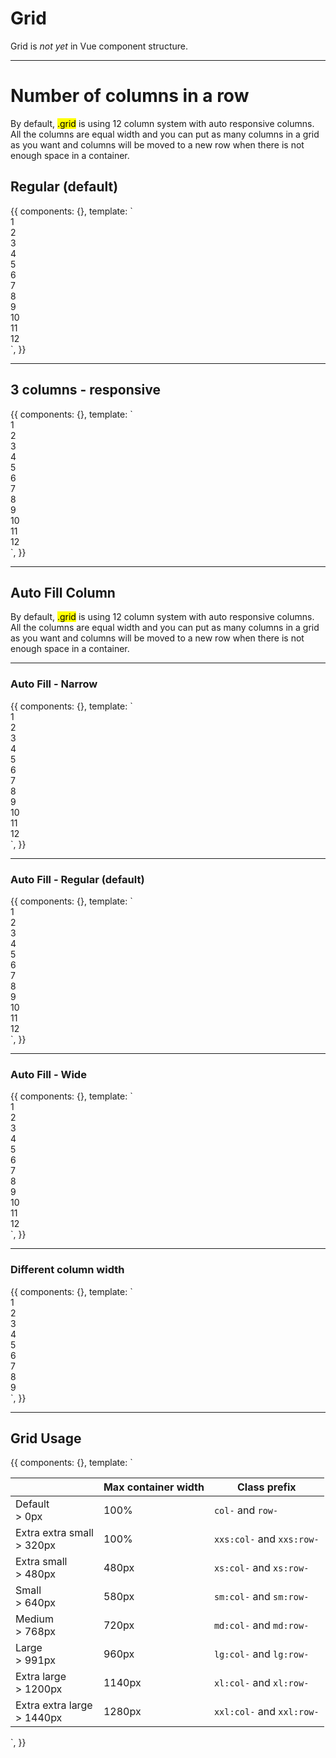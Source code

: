 
<Meta title='Layout|Grid' />


# Grid

Grid is _not yet_ in Vue component structure.

<hr/>


# Number of columns in a row

By default, <mark>.grid</mark> is using 12 column system with auto responsive columns.
All the columns are equal width and you can put as many columns in a grid as you want and columns will be moved to a new row when there is not enough space in a container.

## Regular (default)

<Preview>
  <Story name='Regular (default)'>
    {{
      components: {},
      template: `
      <!-- page-docs-layout-grid is just style helper for docs -->
      <div class="page-docs-layout-grid">
        <div class="grid">
          <div>1</div>
          <div>2</div>
          <div>3</div>
          <div>4</div>
          <div>5</div>
          <div>6</div>
          <div>7</div>
          <div>8</div>
          <div>9</div>
          <div>10</div>
          <div>11</div>
          <div>12</div>
        </div>
      </div>`,
    }}
  </Story>
</Preview>

<hr />


## 3 columns - responsive

<Preview>
  <Story name='3 columns - responsive'>
    {{
      components: {},
      template: `
      <!-- page-docs-layout-grid is just style helper for docs -->
      <div class="page-docs-layout-grid">
        <div class="grid grid--2 sm:grid--3">
          <div>1</div>
          <div>2</div>
          <div>3</div>
          <div>4</div>
          <div>5</div>
          <div>6</div>
          <div>7</div>
          <div>8</div>
          <div>9</div>
          <div>10</div>
          <div>11</div>
          <div>12</div>
        </div>
      </div>`,
    }}
  </Story>
</Preview>

<hr />


## Auto Fill Column

By default, <mark>.grid</mark> is using 12 column system with auto responsive columns.
All the columns are equal width and you can put as many columns in a grid as you want and columns will be moved to a new row when there is not enough space in a container.

<hr />

### Auto Fill - Narrow

<Preview>
  <Story name='Auto Fill - Narrow'>
    {{
      components: {},
      template: `
      <!-- page-docs-layout-grid is just style helper for docs -->
      <div class="page-docs-layout-grid">
        <div class="grid grid--columns-auto-narrow">
          <div>1</div>
          <div>2</div>
          <div>3</div>
          <div>4</div>
          <div>5</div>
          <div>6</div>
          <div>7</div>
          <div>8</div>
          <div>9</div>
          <div>10</div>
          <div>11</div>
          <div>12</div>
        </div>
      </div>`,
    }}
  </Story>
</Preview>

<hr />


### Auto Fill - Regular (default)

<Preview>
  <Story name='Auto Fill - Regular (default)'>
    {{
      components: {},
      template: `
      <!-- page-docs-layout-grid is just style helper for docs -->
      <div class="page-docs-layout-grid">
        <div class="grid">
          <div>1</div>
          <div>2</div>
          <div>3</div>
          <div>4</div>
          <div>5</div>
          <div>6</div>
          <div>7</div>
          <div>8</div>
          <div>9</div>
          <div>10</div>
          <div>11</div>
          <div>12</div>
        </div>
      </div>`,
    }}
  </Story>
</Preview>

<hr />


### Auto Fill - Wide

<Preview>
  <Story name='Auto Fill - Wide'>
    {{
      components: {},
      template: `
      <!-- page-docs-layout-grid is just style helper for docs -->
      <div class="page-docs-layout-grid">
        <div class="grid grid--columns-auto-wide">
          <div>1</div>
          <div>2</div>
          <div>3</div>
          <div>4</div>
          <div>5</div>
          <div>6</div>
          <div>7</div>
          <div>8</div>
          <div>9</div>
          <div>10</div>
          <div>11</div>
          <div>12</div>
        </div>
      </div>`,
    }}
  </Story>
</Preview>

<hr />


### Different column width

<Preview>
  <Story name='Different column width'>
    {{
      components: {},
      template: `
      <!-- page-docs-layout-grid is just style helper for docs -->
      <div class="page-docs-layout-grid">
        <div class="grid">
          <div class="col-6">1</div>
          <div class="col-6">2</div>
          <div class="col-4">3</div>
          <div class="col-3">4</div>
          <div class="col-5">5</div>
          <div class="col-1">6</div>
          <div class="col-2">7</div>
          <div class="col-7">8</div>
          <div class="col-2">9</div>
        </div>
      </div>`,
    }}
  </Story>
</Preview>

<hr />


## Grid Usage

<Story name='Grid Usage'>
  {{
    components: {},
    template: `<table class="table table--fixed table--compact table--definition table--border-bottom">
      <thead>
        <th></th>
        <th>
          Max container width
        </th>
        <th>
          Class prefix
        </th>
      </thead>
      <tbody>
        <tr>
          <td>
            <span class="fs-epsilon color-secondary">Default</span><br />
            &gt; 0px
          </td>
          <td>
            100%
          </td>
          <td><code>col-</code> and <code>row-</code></td>
        </tr>
        <tr>
          <td>
            <span class="fs-epsilon color-secondary">Extra extra small</span><br />
            &gt; 320px
          </td>
          <td>
            100%
          </td>
          <td><code>xxs:col-</code> and <code>xxs:row-</code></td>
        </tr>
        <tr>
          <td>
            <span class="fs-epsilon color-secondary">Extra small</span><br />
            &gt; 480px
          </td>
          <td>
            480px
          </td>
          <td><code>xs:col-</code> and <code>xs:row-</code></td>
        </tr>
        <tr>
          <td>
            <span class="fs-epsilon color-secondary">Small</span><br />
            &gt; 640px
          </td>
          <td>580px</td>
          <td><code>sm:col-</code> and <code>sm:row-</code></td>
        </tr>
        <tr>
          <td>
            <span class="fs-epsilon color-secondary">Medium</span><br />
            &gt; 768px
          </td>
          <td>720px</td>
          <td><code>md:col-</code> and <code>md:row-</code></td>
        </tr>
        <tr>
          <td>
            <span class="fs-epsilon color-secondary">Large</span><br />
            &gt; 991px
          </td>
          <td>960px</td>
          <td><code>lg:col-</code> and <code>lg:row-</code></td>
        </tr>
        <tr>
          <td>
            <span class="fs-epsilon color-secondary">Extra large</span><br />
            &gt; 1200px
          </td>
          <td>1140px</td>
          <td><code>xl:col-</code> and <code>xl:row-</code></td>
        </tr>
        <tr>
          <td>
            <span class="fs-epsilon color-secondary">Extra extra large</span><br />
            &gt; 1440px
          </td>
          <td>1280px</td>
          <td><code>xxl:col-</code> and <code>xxl:row-</code></td>
        </tr>
      </tbody>
    </table>`,
  }}
</Story>

